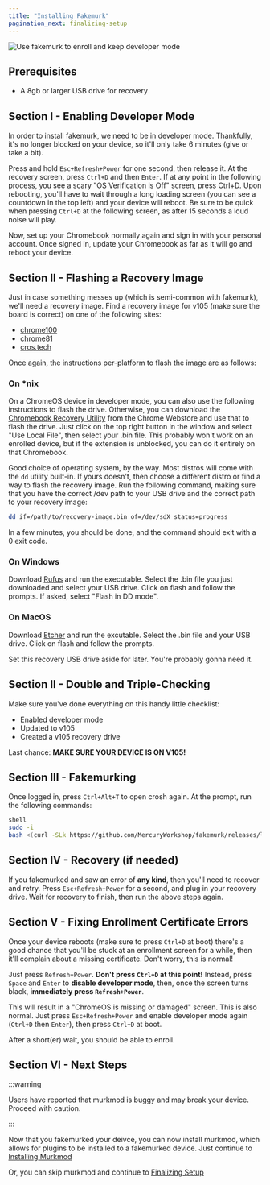 ```yaml
---
title: "Installing Fakemurk"
pagination_next: finalizing-setup
---
```


![Use fakemurk to enroll and keep developer mode](/img/murkmod.png)

## Prerequisites

- A 8gb or larger USB drive for recovery

## Section I - Enabling Developer Mode

In order to install fakemurk, we need to be in developer mode. Thankfully, it's no longer blocked on your device, so it'll only take 6 minutes (give or take a bit).

Press and hold `Esc+Refresh+Power` for one second, then release it. At the recovery screen, press `Ctrl+D` and then `Enter`. If at any point in the following process, you see a scary "OS Verification is Off" screen, press Ctrl+D. Upon rebooting, you'll have to wait through a long loading screen (you can see a countdown in the top left) and your device will reboot. Be sure to be quick when pressing `Ctrl+D` at the following screen, as after 15 seconds a loud noise will play.

Now, set up your Chromebook normally again and sign in with your personal account. Once signed in, update your Chromebook as far as it will go and reboot your device.

## Section II - Flashing a Recovery Image

Just in case something messes up (which is semi-common with fakemurk), we'll need a recovery image. Find a recovery image for v105 (make sure the board is correct) on one of the following sites:

- [chrome100](https://chrome100.dev/)
- [chrome81](https://rainestorme.github.io/chrome81/)
- [cros.tech](https://cros.tech/)

Once again, the instructions per-platform to flash the image are as follows:

### On *nix

On a ChromeOS device in developer mode, you can also use the following instructions to flash the drive. Otherwise, you can download the [Chromebook Recovery Utility](https://chromewebstore.google.com/detail/chromebook-recovery-utili/pocpnlppkickgojjlmhdmidojbmbodfm) from the Chrome Webstore and use that to flash the drive. Just click on the top right button in the window and select "Use Local File", then select your .bin file. This probably won't work on an enrolled device, but if the extension is unblocked, you can do it entirely on that Chromebook.

Good choice of operating system, by the way. Most distros will come with the `dd` utility built-in. If yours doesn't, then choose a different distro or find a way to flash the recovery image. Run the following command, making sure that you have the correct /dev path to your USB drive and the correct path to your recovery image:

```sh
dd if=/path/to/recovery-image.bin of=/dev/sdX status=progress
```

In a few minutes, you should be done, and the command should exit with a 0 exit code.

### On Windows

Download [Rufus](https://rufus.ie/) and run the executable. Select the .bin file you just downloaded and select your USB drive. Click on flash and follow the prompts. If asked, select "Flash in DD mode".

### On MacOS

Download [Etcher](https://www.balena.io/etcher) and run the excutable. Select the .bin file and your USB drive. Click on flash and follow the prompts.

Set this recovery USB drive aside for later. You're probably gonna need it.

## Section II - Double and Triple-Checking

Make sure you've done everything on this handy little checklist:

- Enabled developer mode
- Updated to v105
- Created a v105 recovery drive

Last chance: **MAKE SURE YOUR DEVICE IS ON V105!**

## Section III - Fakemurking

Once logged in, press `Ctrl+Alt+T` to open crosh again. At the prompt, run the following commands:

```sh
shell
sudo -i
bash <(curl -SLk https://github.com/MercuryWorkshop/fakemurk/releases/latest/download/fakemurk.sh)
```

## Section IV - Recovery (if needed)

If you fakemurked and saw an error of **any kind**, then you'll need to recover and retry. Press `Esc+Refresh+Power` for a second, and plug in your recovery drive. Wait for recovery to finish, then run the above steps again.

## Section V - Fixing Enrollment Certificate Errors

Once your device reboots (make sure to press `Ctrl+D` at boot) there's a good chance that you'll be stuck at an enrollment screen for a while, then it'll complain about a missing certificate. Don't worry, this is normal!

Just press `Refresh+Power`. **Don't press `Ctrl+D` at this point!** Instead, press `Space` and `Enter` to **disable developer mode**, then, once the screen turns black, **immediately press `Refresh+Power`**.

This will result in a "ChromeOS is missing or damaged" screen. This is also normal. Just press `Esc+Refresh+Power` and enable developer mode again (`Ctrl+D` then `Enter`), then press `Ctrl+D` at boot.

After a short(er) wait, you should be able to enroll.

## Section VI - Next Steps

:::warning 

Users have reported that murkmod is buggy and may break your device. Proceed with caution.

:::

Now that you fakemurked your deivce, you can now install murkmod, which allows for plugins to be installed to a fakemurked device. Just continue to [Installing Murkmod](extras/murkmod)

Or, you can skip murkmod and continue to [Finalizing Setup](finalizing-setup)
